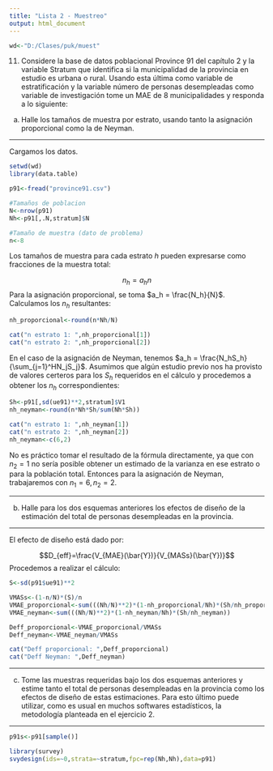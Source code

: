 ```yaml
---
title: "Lista 2 - Muestreo"
output: html_document
---
```


```r
wd<-"D:/Clases/puk/muest"
```

11. Considere la base de datos poblacional Province 91 del capítulo 2 y la variable Stratum que identifica si la municipalidad de la provincia en estudio es urbana o rural. Usando esta última como variable de estratificación y la variable número de personas desempleadas como variable de investigación tome un MAE de 8 municipalidades y responda a lo siguiente:

a. Halle los tamaños de muestra por estrato, usando tanto la asignación proporcional como la de Neyman.

---

Cargamos los datos.

```r
setwd(wd)
library(data.table)

p91<-fread("province91.csv")

#Tamaños de poblacion
N<-nrow(p91)
Nh<-p91[,.N,stratum]$N

#Tamaño de muestra (dato de problema)
n<-8
```

Los tamaños de muestra para cada estrato $h$ pueden expresarse como fracciones de la muestra total:

$$n_h = a_hn$$
Para la asignación proporcional, se toma $a_h = \frac{N_h}{N}$. Calculamos los $n_h$ resultantes:

```r
nh_proporcional<-round(n*Nh/N)
```
```r
cat("n estrato 1: ",nh_proporcional[1])
cat("n estrato 2: ",nh_proporcional[2])
```

En el caso de la asignación de Neyman, tenemos $a_h = \frac{N_hS_h}{\sum_{j=1}^HN_jS_j}$. Asumimos que algún estudio previo nos ha provisto de valores certeros para los $S_h$ requeridos en el cálculo y procedemos a obtener los $n_h$ correspondientes:

```r
Sh<-p91[,sd(ue91)**2,stratum]$V1
nh_neyman<-round(n*Nh*Sh/sum(Nh*Sh))

```
```r
cat("n estrato 1: ",nh_neyman[1])
cat("n estrato 2: ",nh_neyman[2])
nh_neyman<-c(6,2)
```

No es práctico tomar el resultado de la fórmula directamente, ya que con $n_2=1$ no sería posible obtener un estimado de la varianza en ese estrato o para la población total. Entonces para la asignación de Neyman, trabajaremos con $n_1=6,n_2=2$.

---

b. Halle para los dos esquemas anteriores los efectos de diseño de la estimación del total de personas desempleadas en la provincia.

---

El efecto de diseño está dado por:

$$D_{eff}=\frac{V_{MAE}(\bar{Y})}{V_{MASs}(\bar{Y})}$$
Procedemos a realizar el cálculo:

```r
S<-sd(p91$ue91)**2

VMASs<-(1-n/N)*(S)/n
VMAE_proporcional<-sum(((Nh/N)**2)*(1-nh_proporcional/Nh)*(Sh/nh_proporcional))
VMAE_neyman<-sum(((Nh/N)**2)*(1-nh_neyman/Nh)*(Sh/nh_neyman))

Deff_proporcional<-VMAE_proporcional/VMASs
Deff_neyman<-VMAE_neyman/VMASs
```
```r
cat("Deff proporcional: ",Deff_proporcional)
cat("Deff Neyman: ",Deff_neyman)
```

---

c. Tome las muestras requeridas bajo los dos esquemas anteriores y estime tanto el total de personas desempleadas en la provincia como los efectos de diseño de estas estimaciones. Para esto último puede utilizar, como es usual en muchos softwares estadísticos, la metodología planteada en el ejercicio 2.

---

```r
p91s<-p91[sample()]

library(survey)
svydesign(ids=~0,strata=~stratum,fpc=rep(Nh,Nh),data=p91)
```
